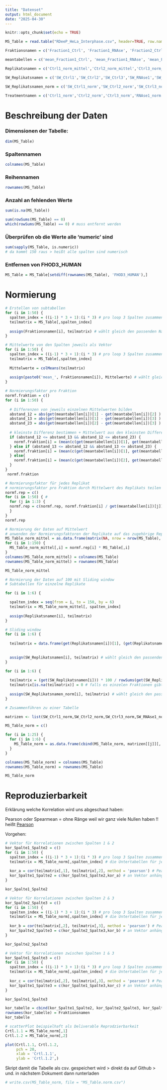 ```yaml
---
title: "Datenset"
output: html_document
date: "2025-04-30"
---
```


```r
knitr::opts_chunk$set(echo = TRUE)
```

```r
MS_Table = read.table("RDeeP_HeLa_Interphase.csv", header=TRUE, row.names=1, sep = ";")
```

```r
Fraktionsnamen = c('Fraction1_Ctrl', 'Fraction1_RNAse', 'Fraction2_Ctrl', 'Fraction2_RNAse','Fraction3_Ctrl', 'Fraction3_RNAse','Fraction4_Ctrl', 'Fraction4_RNAse','Fraction5_Ctrl', 'Fraction5_RNAse','Fraction6_Ctrl', 'Fraction6_RNAse','Fraction7_Ctrl', 'Fraction7_RNAse','Fraction8_Ctrl', 'Fraction8_RNAse','Fraction9_Ctrl', 'Fraction9_RNAse','Fraction10_Ctrl', 'Fraction10_RNAse','Fraction11_Ctrl', 'Fraction11_RNAse','Fraction12_Ctrl', 'Fraction12_RNAse','Fraction13_Ctrl', 'Fraction13_RNAse','Fraction14_Ctrl', 'Fraction14_RNAse','Fraction15_Ctrl', 'Fraction15_RNAse','Fraction16_Ctrl', 'Fraction16_RNAse','Fraction17_Ctrl', 'Fraction17_RNAse','Fraction18_Ctrl', 'Fraction18_RNAse','Fraction19_Ctrl', 'Fraction19_RNAse','Fraction20_Ctrl', 'Fraction20_RNAse','Fraction21_Ctrl', 'Fraction21_RNAse','Fraction22_Ctrl', 'Fraction22_RNAse','Fraction23_Ctrl', 'Fraction23_RNAse','Fraction24_Ctrl', 'Fraction24_RNAse','Fraction25_Ctrl', 'Fraction25_RNAse')
```

```r
meantabellen = c('mean_Fraction1_Ctrl', 'mean_Fraction1_RNAse', 'mean_Fraction2_Ctrl', 'mean_Fraction2_RNAse','mean_Fraction3_Ctrl', 'mean_Fraction3_RNAse','mean_Fraction4_Ctrl', 'mean_Fraction4_RNAse','mean_Fraction5_Ctrl', 'mean_Fraction5_RNAse','mean_Fraction6_Ctrl', 'mean_Fraction6_RNAse','mean_Fraction7_Ctrl', 'mean_Fraction7_RNAse','mean_Fraction8_Ctrl', 'mean_Fraction8_RNAse','mean_Fraction9_Ctrl', 'mean_Fraction9_RNAse','mean_Fraction10_Ctrl', 'mean_Fraction10_RNAse','mean_Fraction11_Ctrl', 'mean_Fraction11_RNAse','mean_Fraction12_Ctrl', 'mean_Fraction12_RNAse','mean_Fraction13_Ctrl', 'mean_Fraction13_RNAse','mean_Fraction14_Ctrl', 'mean_Fraction14_RNAse','mean_Fraction15_Ctrl', 'mean_Fraction15_RNAse','mean_Fraction16_Ctrl', 'mean_Fraction16_RNAse','mean_Fraction17_Ctrl', 'mean_Fraction17_RNAse','mean_Fraction18_Ctrl', 'mean_Fraction18_RNAse','mean_Fraction19_Ctrl', 'mean_Fraction19_RNAse','mean_Fraction20_Ctrl', 'mean_Fraction20_RNAse','mean_Fraction21_Ctrl', 'mean_Fraction21_RNAse','mean_Fraction22_Ctrl', 'mean_Fraction22_RNAse','mean_Fraction23_Ctrl', 'mean_Fraction23_RNAse','mean_Fraction24_Ctrl', 'mean_Fraction24_RNAse','mean_Fraction25_Ctrl', 'mean_Fraction25_RNAse')
```

```r
Replikatsnamen = c('Ctrl1_norm_mittel','Ctrl2_norm_mittel','Ctrl3_norm_mittel','RNAse1_norm_mittel','RNAse2_norm_mittel','RNAse3_norm_mittel')
```

```r
SW_Replikatsnamen = c('SW_Ctrl1','SW_Ctrl2','SW_Ctrl3','SW_RNAse1','SW_RNAse2','SW_RNAse3')
```

```r
SW_Replikatsnamen_norm = c('SW_Ctrl1_norm','SW_Ctrl2_norm','SW_Ctrl3_norm','SW_RNAse1_norm','SW_RNAse2_norm','SW_RNAse3_norm')
```

```r
Treatmentnamen = c('Ctrl1_norm','Ctrl2_norm','Ctrl3_norm','RNAse1_norm','RNAse2_norm','RNAse3_norm')

```

# Beschreibung der Daten

### Dimensionen der Tabelle:

```r
dim(MS_Table)
```

### Spaltennamen

```r
colnames(MS_Table)
```

### Reihennamen

```r
rownames(MS_Table)
```

### Anzahl an fehlenden Werte

```r
sum(is.na(MS_Table))

sum(rowSums(MS_Table) == 0)
which(rowSums(MS_Table) == 0) # muss entfernt werden

```

### Überprüfen ob die Werte alle 'numeric' sind

```r
sum(sapply(MS_Table, is.numeric))
# da kommt 150 raus > heißt alle spalten sind numerisch
```

### Entfernen von FHOD3_HUMAN

```r
MS_Table = MS_Table[setdiff(rownames(MS_Table), 'FHOD3_HUMAN'),]
```

# Normierung

```r
# Erstellen von subtabellen
for (i in 1:50) {
  spalten_index = ((i-1) * 3 + 1):(i * 3) # pro loop 3 Spalten zusammen
  teilmatrix = MS_Table[,spalten_index]
  
  assign(Fraktionsnamen[i], teilmatrix) # wählt gleich den passenden Namen dazu aus
}
```

```r
# Mittelwerte von den Spalten jeweils als Vektor
for (i in 1:50) {
  spalten_index = ((i-1) * 3 + 1):(i * 3) # pro loop 3 Spalten zusammen
  teilmatrix = MS_Table[,spalten_index]
  
  Mittelwerte = colMeans(teilmatrix)
  
  assign(paste0('mean_', Fraktionsnamen[i]), Mittelwerte) # wählt gleich den passenden Namen dazu aus
}
```

```r
# Normierungsfaktor pro Fraktion
normf.fraktion = c()
for (i in 1:50) {
    
  # Differenzen von jeweils einzelnen Mittelwerten bilden
  abstand_12 = abs(get(meantabellen[i])[1] - get(meantabellen[i])[2] )
  abstand_13 = abs(get(meantabellen[i])[1] - get(meantabellen[i])[3] )
  abstand_23 = abs(get(meantabellen[i])[2] - get(meantabellen[i])[3] )
  
  # kleinste Differenz bestimmen + Mittelwert aus den kleinsten Differenzen berechnen
  if (abstand_12 <= abstand_13 && abstand_12 <= abstand_23) {
    normf.fraktion[i] = (mean(c(get(meantabellen[i])[1], get(meantabellen[i])[2])))
  } else if (abstand_13 <= abstand_12 && abstand_13 <= abstand_23) {
    normf.fraktion[i] = (mean(c(get(meantabellen[i])[1], get(meantabellen[i])[3])))
  } else{
    normf.fraktion[i] = (mean(c(get(meantabellen[i])[2], get(meantabellen[i])[3])))
  }
}
 normf.fraktion
```

```r
# Normierungsfaktor für jedes Replikat 
# normierungsfaktor pro Fraktion durch Mittelwert des Replikats teilen
normf.rep = c()
for (i in 1:50) { # 
  for (j in 1:3) {
  normf.rep = c(normf.rep, normf.fraktion[i] / get(meantabellen[i])[j])
  }
}
normf.rep
```

```r
# Normierung der Daten auf Mittelwert 
# anwenden der Normierungsfaktoren der Replikate auf das zugehörige Replikat
MS_Table_norm_mittel = as.data.frame(matrix(NA, nrow = nrow(MS_Table), ncol = 150))
for (i in 1:150) {
  MS_Table_norm_mittel[,i] = normf.rep[i] * MS_Table[,i]
}
colnames(MS_Table_norm_mittel) = colnames(MS_Table)
rownames(MS_Table_norm_mittel) = rownames(MS_Table)

MS_Table_norm_mittel
```

```r
# Normierung der Daten auf 100 mit Sliding window
# Subtabellen für einzelne Replikate

for (i in 1:6) {

  spalten_index = seq(from = i, to = 150, by = 6)
  teilmatrix = MS_Table_norm_mittel[, spalten_index]
  
  assign(Replikatsnamen[i], teilmatrix)
}
```

```r
# Sliding window
for (i in 1:6) {
  
  teilmatrix = data.frame(get(Replikatsnamen[i])[1], (get(Replikatsnamen[i])[1:23] + get(Replikatsnamen[i])[2:24] + get(Replikatsnamen[i])[3:25]) / 3, get(Replikatsnamen[i])[25]) # 
  
  
  assign(SW_Replikatsnamen[i], teilmatrix) # wählt gleich den passenden Namen dazu aus
}
```


```r
for (i in 1:6) {
  
  teilmatrix = (get(SW_Replikatsnamen[i])) * 100 / rowSums(get(SW_Replikatsnamen[i]))
  teilmatrix[is.na(teilmatrix)] = 0 # falls es einzelen Fraktionen gibt die sum = 0 haben, und wird dadurch nicht teilen dürfen
  
  assign(SW_Replikatsnamen_norm[i], teilmatrix) # wählt gleich den passenden Namen dazu aus
}
```

```r
# Zusammenführen zu einer Tabelle

matrizen <- list(SW_Ctrl1_norm,SW_Ctrl2_norm,SW_Ctrl3_norm,SW_RNAse1_norm,SW_RNAse2_norm,SW_RNAse3_norm)

MS_Table_norm = c()

for (i in 1:25) {
  for (j in 1:6) {
    MS_Table_norm = as.data.frame(cbind(MS_Table_norm, matrizen[[j]][, i]))
  }
}

colnames(MS_Table_norm) = colnames(MS_Table)
rownames(MS_Table_norm) = rownames(MS_Table)

MS_Table_norm
```




# Reproduzierbarkeit

Erklärung welche Korrelation wird uns abgeschaut haben:

Pearson oder Spearmean = ohne Ränge weil wir ganz viele Nullen haben !! heißt [Pearson]{.underline}

Vorgehen:

```r
# Vektor für Korrelationen zwischen Spalten 1 & 2
kor_Spalte1_Spalte2 = c()
for (i in 1:50) {
  spalten_index = ((i-1) * 3 + 1):(i * 3) # pro loop 3 Spalten zusammen
  teilmatrix = MS_Table_norm[,spalten_index] # die Untertabellen für jede einzelne Fraktion
  
  kor_a = cor(teilmatrix[,1], teilmatrix[,2], method = 'pearson') # Pearsonkorrelation von Spalte 1 & 2
  kor_Spalte1_Spalte2 = c(kor_Spalte1_Spalte2,kor_a) # an Vektor anhängen
}

kor_Spalte1_Spalte2
```

```r
# Vektor für Korrelationen zwischen Spalten 2 & 3
kor_Spalte2_Spalte3 = c()
for (i in 1:50) {
  spalten_index = ((i-1) * 3 + 1):(i * 3) # pro loop 3 Spalten zusammen
  teilmatrix = MS_Table_norm[,spalten_index] # die Untertabellen für jede einzelne Fraktion
  
  kor_b = cor(teilmatrix[,2], teilmatrix[,3], method = 'pearson') # Pearsonkorrelation von Spalte 2 & 3
  kor_Spalte2_Spalte3 = c(kor_Spalte2_Spalte3,kor_b) # an Vektor anhängen
}

kor_Spalte2_Spalte3
```

```r
# Vektor für Korrelationen zwischen Spalten 1 & 3
kor_Spalte1_Spalte3 = c()
for (i in 1:50) {
  spalten_index = ((i-1) * 3 + 1):(i * 3) # pro loop 3 Spalten zusammen
  teilmatrix = MS_Table_norm[,spalten_index] # die Untertabellen für jede einzelne Fraktion
  
  kor_c = cor(teilmatrix[,2], teilmatrix[,3], method = 'pearson') # Pearsonkorrelation von Spalte 1 & 3
  kor_Spalte1_Spalte3 = c(kor_Spalte1_Spalte3,kor_c) # an Vektor anhängen
}

kor_Spalte1_Spalte3
```

```r
kor_tabelle = cbind(kor_Spalte1_Spalte2, kor_Spalte2_Spalte3, kor_Spalte1_Spalte3)
rownames(kor_tabelle) = Fraktionsnamen
kor_tabelle
```

```r
# scatterPlot beispielhaft als Deliverable Reprodzierbarkeit
Crtl.1.1 = MS_Table_norm[,1]
Crtl.1.2 = MS_Table_norm[,2]

plot(Crtl.1.1, Crtl.1.2, 
     pch = 20,
     xlab = 'Crtl.1.1',
     ylab = 'Crtl.1.2',)
```


Skript damit die Tabelle als csv. gespeichert wird > direkt da auf Github > und. in nächstem Dokument dann runterladen
```r
# write.csv(MS_Table_norm, file = "MS_Table.norm.csv")
```

